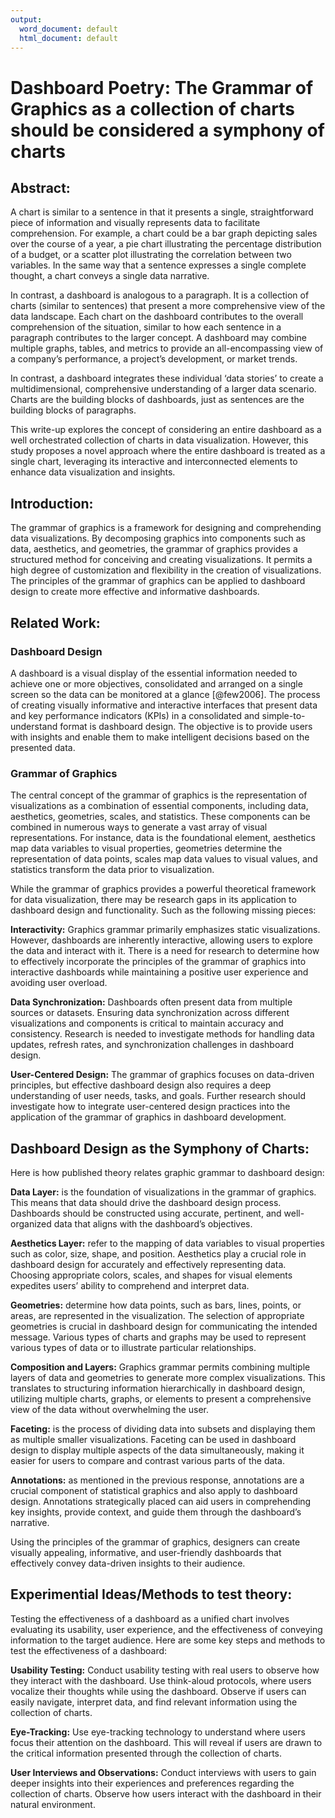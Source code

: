 ```yaml
---
output:
  word_document: default
  html_document: default
---
```

# Dashboard Poetry: The Grammar of Graphics as a collection of charts should be considered a symphony of charts {#math-sci}

<!-- Required to number equations in HTML files -->
<script type="text/x-mathjax-config">
MathJax.Hub.Config({
  TeX: { equationNumbers: { autoNumber: "AMS" } }
});
</script>

## Abstract:

A chart is similar to a sentence in that it presents a single, straightforward piece of information and visually represents data to facilitate comprehension. 
For example, a chart could be a bar graph depicting sales over the course of a year, a pie chart illustrating the percentage distribution of a budget, or a scatter plot illustrating the correlation between two variables. 
In the same way that a sentence expresses a single complete thought, a chart conveys a single data narrative.

In contrast, a dashboard is analogous to a paragraph. 
It is a collection of charts (similar to sentences) that present a more comprehensive view of the data landscape. 
Each chart on the dashboard contributes to the overall comprehension of the situation, similar to how each sentence in a paragraph contributes to the larger concept. 
A dashboard may combine multiple graphs, tables, and metrics to provide an all-encompassing view of a company's performance, a project's development, or market trends.

In contrast, a dashboard integrates these individual 'data stories' to create a multidimensional, comprehensive understanding of a larger data scenario. 
Charts are the building blocks of dashboards, just as sentences are the building blocks of paragraphs.

This write-up explores the concept of considering an entire dashboard as a well orchestrated collection of charts in data visualization. 
However, this study proposes a novel approach where the entire dashboard is treated as a single chart, leveraging its interactive and interconnected elements to enhance data visualization and insights.

## Introduction:

The grammar of graphics is a framework for designing and comprehending data visualizations. 
By decomposing graphics into components such as data, aesthetics, and geometries, the grammar of graphics provides a structured method for conceiving and creating visualizations. 
It permits a high degree of customization and flexibility in the creation of visualizations.
The principles of the grammar of graphics can be applied to dashboard design to create more effective and informative dashboards. 

## Related Work:

### Dashboard Design

A dashboard is a visual display of the essential information needed to achieve one or more objectives, consolidated and arranged on a single screen so the data can be monitored at a glance [@few2006]. 
The process of creating visually informative and interactive interfaces that present data and key performance indicators (KPIs) in a consolidated and simple-to-understand format is dashboard design. 
The objective is to provide users with insights and enable them to make intelligent decisions based on the presented data.

### Grammar of Graphics

The central concept of the grammar of graphics is the representation of visualizations as a combination of essential components, including data, aesthetics, geometries, scales, and statistics. 
These components can be combined in numerous ways to generate a vast array of visual representations. 
For instance, data is the foundational element, aesthetics map data variables to visual properties, geometries determine the representation of data points, scales map data values to visual values, and statistics transform the data prior to visualization.

<!--Identification of gaps and opportunities in the current state of dashboard design. -->
While the grammar of graphics provides a powerful theoretical framework for data visualization, there may be research gaps in its application to dashboard design and functionality. 
Such as the following missing pieces:

**Interactivity:** 
Graphics grammar primarily emphasizes static visualizations. 
However, dashboards are inherently interactive, allowing users to explore the data and interact with it.
There is a need for research to determine how to effectively incorporate the principles of the grammar of graphics into interactive dashboards while maintaining a positive user experience and avoiding user overload.

**Data Synchronization:** 
Dashboards often present data from multiple sources or datasets. 
Ensuring data synchronization across different visualizations and components is critical to maintain accuracy and consistency. 
Research is needed to investigate methods for handling data updates, refresh rates, and synchronization challenges in dashboard design.

**User-Centered Design:** 
The grammar of graphics focuses on data-driven principles, but effective dashboard design also requires a deep understanding of user needs, tasks, and goals. 
Further research should investigate how to integrate user-centered design practices into the application of the grammar of graphics in dashboard development.


## Dashboard Design as the Symphony of Charts:

<!--Explanation of the principles and concepts behind the unified chart dashboard approach.-->
Here is how published theory relates graphic grammar to dashboard design:

**Data Layer:**  is the foundation of visualizations in the grammar of graphics. 
This means that data should drive the dashboard design process. 
Dashboards should be constructed using accurate, pertinent, and well-organized data that aligns with the dashboard's objectives.

**Aesthetics Layer:**  refer to the mapping of data variables to visual properties such as color, size, shape, and position. 
Aesthetics play a crucial role in dashboard design for accurately and effectively representing data. 
Choosing appropriate colors, scales, and shapes for visual elements expedites users' ability to comprehend and interpret data.

**Geometries:**  determine how data points, such as bars, lines, points, or areas, are represented in the visualization. 
The selection of appropriate geometries is crucial in dashboard design for communicating the intended message. 
Various types of charts and graphs may be used to represent various types of data or to illustrate particular relationships.

**Composition and Layers:** Graphics grammar permits combining multiple layers of data and geometries to generate more complex visualizations. 
This translates to structuring information hierarchically in dashboard design, utilizing multiple charts, graphs, or elements to present a comprehensive view of the data without overwhelming the user.

**Faceting:**  is the process of dividing data into subsets and displaying them as multiple smaller visualizations. 
Faceting can be used in dashboard design to display multiple aspects of the data simultaneously, making it easier for users to compare and contrast various parts of the data.

**Annotations:** as mentioned in the previous response, annotations are a crucial component of statistical graphics and also apply to dashboard design. 
Annotations strategically placed can aid users in comprehending key insights, provide context, and guide them through the dashboard's narrative.

Using the principles of the grammar of graphics, designers can create visually appealing, informative, and user-friendly dashboards that effectively convey data-driven insights to their audience.

## Experimential Ideas/Methods to test theory:

Testing the effectiveness of a dashboard as a unified chart involves evaluating its usability, user experience, and the effectiveness of conveying information to the target audience. 
Here are some key steps and methods to test the effectiveness of a dashboard:

**Usability Testing:** 
Conduct usability testing with real users to observe how they interact with the dashboard. 
Use think-aloud protocols, where users vocalize their thoughts while using the dashboard. 
Observe if users can easily navigate, interpret data, and find relevant information using the collection of charts.

**Eye-Tracking:** 
Use eye-tracking technology to understand where users focus their attention on the dashboard. 
This will reveal if users are drawn to the critical information presented through the collection of charts.

**User Interviews and Observations:** 
Conduct interviews with users to gain deeper insights into their experiences and preferences regarding the collection of charts. 
Observe how users interact with the dashboard in their natural environment.

